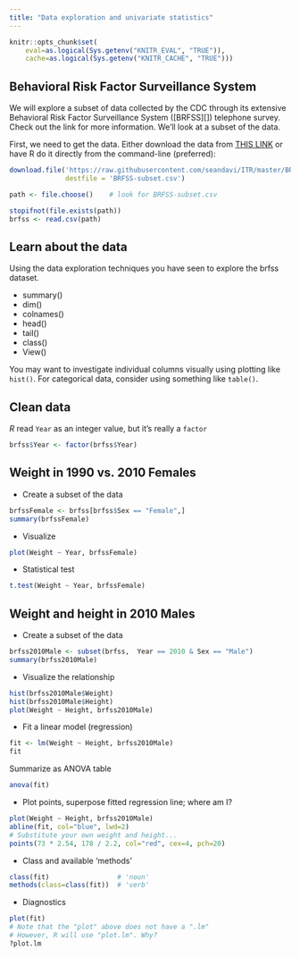 ```yaml
---
title: "Data exploration and univariate statistics"
---
```


<!-- Thanks to Martin Morgan for much of this material! -->

```r
knitr::opts_chunk$set(
    eval=as.logical(Sys.getenv("KNITR_EVAL", "TRUE")),
    cache=as.logical(Sys.getenv("KNITR_CACHE", "TRUE")))
```

## Behavioral Risk Factor Surveillance System

We will explore a subset of data collected by the CDC through its
extensive Behavioral Risk Factor Surveillance System ([BRFSS][])
telephone survey. Check out the link for more information. We'll look
at a subset of the data.

First, we need to get the data. Either download the data
from [THIS LINK](BRFSS-subset.csv) or have R do it directly from the
command-line (preferred):

```r
download.file('https://raw.githubusercontent.com/seandavi/ITR/master/BRFSS-subset.csv',
              destfile = 'BRFSS-subset.csv')

```


<!--
```r
path <- "BRFSS-subset.csv"
```
-->
```r
path <- file.choose()    # look for BRFSS-subset.csv
```

```r
stopifnot(file.exists(path))
brfss <- read.csv(path)
```

## Learn about the data

Using the data exploration techniques you have seen to explore the brfss dataset.

- summary()
- dim()
- colnames()
- head()
- tail()
- class()
- View()

You may want to investigate individual columns visually using plotting like `hist()`. For categorical 
data, consider using something like `table()`. 

## Clean data

_R_ read `Year` as an integer value, but it's really a `factor`

```r
brfss$Year <- factor(brfss$Year)
```

## Weight in 1990 vs. 2010 Females

- Create a subset of the data

```r
brfssFemale <- brfss[brfss$Sex == "Female",]
summary(brfssFemale)
```

- Visualize

```r
plot(Weight ~ Year, brfssFemale)
```

- Statistical test

```r
t.test(Weight ~ Year, brfssFemale)
```

## Weight and height in 2010 Males

- Create a subset of the data

```r
brfss2010Male <- subset(brfss,  Year == 2010 & Sex == "Male")
summary(brfss2010Male)
```

- Visualize the relationship

```r
hist(brfss2010Male$Weight)
hist(brfss2010Male$Height)
plot(Weight ~ Height, brfss2010Male)
```

- Fit a linear model (regression)

```r
fit <- lm(Weight ~ Height, brfss2010Male)
fit
```

Summarize as ANOVA table

```r
anova(fit)
```

- Plot points, superpose fitted regression line; where am I?

```r
plot(Weight ~ Height, brfss2010Male)
abline(fit, col="blue", lwd=2)
# Substitute your own weight and height...
points(73 * 2.54, 178 / 2.2, col="red", cex=4, pch=20)
```

- Class and available 'methods'

```r
class(fit)                 # 'noun'
methods(class=class(fit))  # 'verb'
```

- Diagnostics

```r
plot(fit)
# Note that the "plot" above does not have a ".lm"
# However, R will use "plot.lm". Why?
?plot.lm
```

